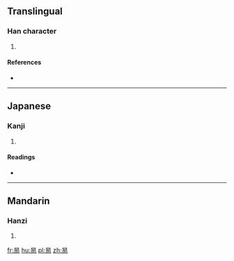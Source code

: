 ==Translingual==

===Han character===
{{Han char|rn=72|rad=日|as=06|sn=10|four=6022<sub>7</sub>|canj=日竹月口 (AHBR), X日竹月口 (XAHBR)}}

# {{defn|Han|sort=日06}}

====References====
* {{Han ref|kx=0495.210|dkj=13904|hdz=21508.100|uh=6651|ud=26193|bh=D1D6|bd=53718}}

----

==Japanese==

===Kanji===
{{ja-kanji|grade=|rs=日06}}

# {{defn|lang=ja|sort=日06}}

====Readings====
* {{ja-readings|on=[[きょう]] (kyō), [[こう]] (kō)|kun=[[あきらか]] (akiraka)}}

----

==Mandarin==

===Hanzi===
{{cmn-hanzi|pin=[[xiǎng]] ([[xiang3]])|wg=hsiang<sup>3</sup>}}

# {{defn|lang=cmn|sort=日06}}

[[fr:晑]]
[[hu:晑]]
[[pl:晑]]
[[zh:晑]]